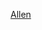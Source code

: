 {{US county navigation box
| template_name = 艾倫縣 (俄亥俄州)
| listclass = hlist
| county = 艾倫縣
| state  = 俄亥俄州
| seat   = 利馬

| map_image   = Map of Ohio highlighting Allen County.svg
| map_caption = Map of Ohio highlighting Allen County
| map_size    = 80

| title1 = 城市
| body1  = 
* [[德爾弗斯 (俄亥俄州)|德爾弗斯]]‡
* [[利馬 (俄亥俄州)|利馬]]

| title2 = 村落
| body2  = 
* [[比弗丹 (俄亥俄州)|比弗丹]]
* [[布拉夫頓 (俄亥俄州)|布拉夫頓]]‡
* [[開羅 (俄亥俄州)|開羅]]
* [[伊萊達 (俄亥俄州)|伊萊達]]
* [[哈羅德 (俄亥俄州)|哈羅德]]
* [[拉斐特 (俄亥俄州)|拉斐特]]
* [[斯潘塞維爾 (俄亥俄州)|斯潘塞維爾]]

| title3 = [[鎮區 (美國)|鎮區]]
| body3  = 
* [[阿曼达镇区 (俄亥俄州艾伦县)|阿曼达镇区]]
* [[美利坚镇区 (俄亥俄州艾伦县)|美利坚镇区]]
* [[奥格莱塞镇区 (俄亥俄州艾伦县)|奥格莱塞镇区]]
* [[巴斯镇区 (俄亥俄州艾伦县)|巴斯镇区]]
* [[杰克逊镇区 (俄亥俄州艾伦县)|杰克逊镇区]]
* [[马里昂镇区 (俄亥俄州艾伦县)|马里昂镇区]]
* [[门罗镇区 (俄亥俄州艾伦县)|门罗镇区]]
* [[佩里镇区 (俄亥俄州艾伦县)|佩里镇区]]
* [[里奇兰镇区 (俄亥俄州艾伦县)|里奇兰镇区]]
* [[肖尼镇区 (俄亥俄州艾伦县)|肖尼镇区]]
* [[斯潘塞镇区 (俄亥俄州艾伦县)|斯潘塞镇区]]
* [[舒格克里克鎮區 (俄亥俄州艾倫縣)|舒格克里克鎮區]]

| title4 = [[非建制地區]]
| body4  = 
* [[艾倫敦 (俄亥俄州)|艾倫敦]]
* [[科南特 (俄亥俄州)|科南特]]
* [[肖尼堡 (俄亥俄州)|肖尼堡]]
* Gomer
* [[休姆 (俄亥俄州)|休姆]]
* [[肯普 (俄亥俄州)|肯普]]
* [[蘭德克 (俄亥俄州)|蘭德克]]
* [[梅斯維爾 (俄亥俄州艾倫縣)|梅斯維爾]]‡
* [[羅克波特 (俄亥俄州)|羅克波特]]
* [[斯科茨克羅辛 (俄亥俄州)|斯科茨克羅辛]]
* [[南沃索 (俄亥俄州)|南沃索]]
* [[索斯沃斯 (俄亥俄州)|索斯沃斯]]
* [[威斯敏斯特 (俄亥俄州)|威斯敏斯特]]
* [[西牛頓 (俄亥俄州)|西牛頓]]

| title5 = 註
| body5 = ‡該聚居地有部分隸屬其他縣份

}}<noinclude>
[[Category:俄亥俄州縣份導航模板|Allen]]
[[Category:艾倫縣 (俄亥俄州)| ]]
</noinclude>